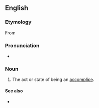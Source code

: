 ==English==

===Etymology===
From {{suffix|en|accomplice|ity}}

===Pronunciation===
* {{IPA|/ˈæ.kɔmˈplɪ.sɪ.ti/|lang=en}}

===Noun===
{{en-noun|-}}

# {{lb|en|rare}} The act or state of being an [[accomplice]].

====See also====
* {{l|en|complicity}}